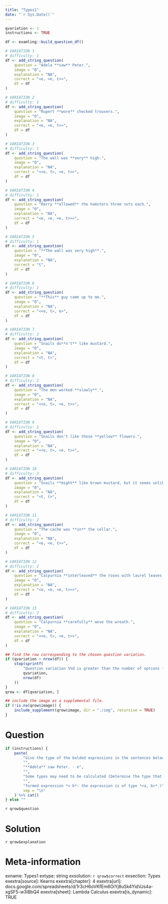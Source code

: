 ```yaml
---
title: "Types1"
date: "`r Sys.Date()`"
---
```


```r
qvariation <- 1
instructions <- TRUE
```

```r
df <- examling::build_question_df()

# VARIATION 1
# difficulty: 1
df <- add_string_question(
    question = "Adela **saw** Peter.",
    image = "0",
    explanation = "NA",
    correct = "<e, <e, t>>",
    df = df
)

# VARIATION 2
# difficulty: 1
df <- add_string_question(
    question = "Rupert **wore** checked trousers.",
    image = "0",
    explanation = "NA",
    correct = "<e, <e, t>>",
    df = df
)

# VARIATION 3
# difficulty: 1
df <- add_string_question(
    question = "The wall was **very** high.",
    image = "0",
    explanation = "NA",
    correct = "<<e, t>, <e, t>>",
    df = df
)

# VARIATION 4
# difficulty: 1
df <- add_string_question(
    question = "Harry **allowed** the hamsters three nuts each.",
    image = "0",
    explanation = "NA",
    correct = "<e, <e, <e, t>>>",
    df = df
)

# VARIATION 5
# difficulty: 1
df <- add_string_question(
    question = "**The wall was very high**.",
    image = "0",
    explanation = "NA",
    correct = "t",
    df = df
)

# VARIATION 6
# difficulty: 1
df <- add_string_question(
    question = "**This** guy came up to me.",
    image = "0",
    explanation = "NA",
    correct = "<<e, t>, e>",
    df = df
)

# VARIATION 7
# difficulty: 2
df <- add_string_question(
    question = "Snails do**n't** like mustard.",
    image = "0",
    explanation = "NA",
    correct = "<t, t>",
    df = df
)

# VARIATION 8
# difficulty: 2
df <- add_string_question(
    question = "The men worked **slowly**.",
    image = "0",
    explanation = "NA",
    correct = "<<e, t>, <e, t>>",
    df = df
)

# VARIATION 9
# difficulty: 2
df <- add_string_question(
    question = "Snails don't like those **yellow** flowers.",
    image = "0",
    explanation = "NA",
    correct = "<<e, t>, <e, t>>",
    df = df
)

# VARIATION 10
# difficulty: 2
df <- add_string_question(
    question = "Snails **might** like brown mustard, but it seems unlikely.",
    image = "0",
    explanation = "NA",
    correct = "<t, t>",
    df = df
)

# VARIATION 11
# difficulty: 2
df <- add_string_question(
    question = "The cache was **in** the cellar.",
    image = "0",
    explanation = "NA",
    correct = "<e, <e, t>>",
    df = df
)

# VARIATION 12
# difficulty: 2
df <- add_string_question(
    question = "Calpurnia **interleaved** the roses with laurel leaves.",
    image = "0",
    explanation = "NA",
    correct = "<e, <e, <e, t>>>",
    df = df
)

# VARIATION 13
# difficulty: 2
df <- add_string_question(
    question = "Calpurnia **carefully** wove the wreath.",
    image = "0",
    explanation = "NA",
    correct = "<<e, t>, <e, t>>",
    df = df
)

## find the row corresponding to the chosen question variation.
if (qvariation > nrow(df)) {
    stop(sprintf(
        "Question variation %%d is greater than the number of options (%%d).",
        qvariation,
        nrow(df)
    ))
}
qrow <- df[qvariation, ]

## include the image as a supplemental file.
if (!is.na(qrow$image)) {
    include_supplement(qrow$image, dir = "./img", recursive = TRUE)
}
```

Question
========
```r
if (instructions) {
    paste(
        "Give the type of the bolded expressions in the sentences below. Example:",
        "",
        "**Adela** saw Peter. - e",
        "",
        "Some types may need to be calculated (Determine the type that the expression combines with *= a*; the type of the newly",
        "",
        "formed expression *= b*: the expression is of type *<a, b>*.)",
        sep = "\n"
    ) %>% cat()
} else ""
```

`r qrow$question`


Solution
========
`r qrow$explanation`


Meta-information
================
exname: Types1
extype: string
exsolution: `r qrow$correct`
exsection: Types
exextra[source]: Kearns
exextra[chapter]: 4
exextra[url]: docs.google.com/spreadsheets/d/1r3cH6oVKfEm6OiYj8uSk4YidVJs4a-xgSF5-w3iBbQ4
exextra[sheet]: Lambda Calculus
exextra[is_dynamic]: TRUE


